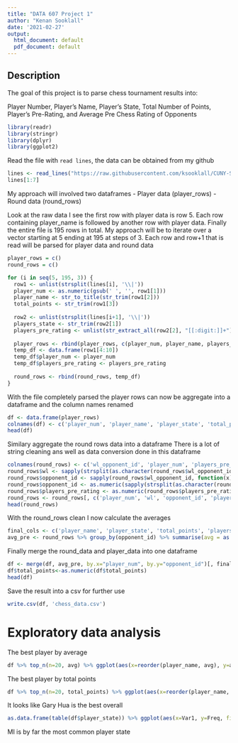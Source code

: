 ```yaml
---
title: "DATA 607 Project 1"
author: "Kenan Sooklall"
date: '2021-02-27'
output:
  html_document: default
  pdf_document: default
---
```


## Description

The goal of this project is to parse chess tournament results into:

Player Number, Player’s Name, Player’s State, Total Number of Points, Player’s Pre-Rating, and Average Pre Chess Rating of Opponents

```r
library(readr)
library(stringr)
library(dplyr)
library(ggplot2)
```

Read the file with `read lines`, the data can be obtained from my github

```r
lines <- read_lines("https://raw.githubusercontent.com/ksooklall/CUNY-SPS-Masters-DS/main/DATA_607/projects/project_1/tournamentinfo.txt")
lines[1:7]
```

My approach will involved two dataframes
- Player data (player_rows)
- Round data (round_rows)

Look at the raw data I see the first row with player data is row 5. Each row containing player_name is followed by another row with player data. Finally the entire file is 195 rows in total. My approach will be to iterate over a vector starting at 5 ending at 195 at steps of 3. Each row and row+1 that is read will be parsed for player data and round data

```r
player_rows = c()
round_rows = c()

for (i in seq(5, 195, 3)) {
  row1 <- unlist(strsplit(lines[i], '\\|'))
  player_num <- as.numeric(gsub(' ', '', row1[1]))
  player_name <- str_to_title(str_trim(row1[2]))
  total_points <- str_trim(row1[3])
  
  row2 <- unlist(strsplit(lines[i+1], '\\|'))
  players_state <- str_trim(row2[1])
  players_pre_rating <- unlist(str_extract_all(row2[2], "[[:digit:]]+"))[2]
  
  player_rows <- rbind(player_rows, c(player_num, player_name, players_state, total_points, players_pre_rating))
  temp_df <- data.frame(row1[4:10])
  temp_df$player_num <- player_num
  temp_df$players_pre_rating <- players_pre_rating
  
  round_rows <- rbind(round_rows, temp_df)
}
```

With the file completely parsed the player rows can now be aggregate into a dataframe and the column names renamed

```r
df <- data.frame(player_rows)
colnames(df) <- c('player_num', 'player_name', 'player_state', 'total_points', 'players_pre_rating')
head(df)
```

Similary aggregate the round rows data into a dataframe
There is a lot of string cleaning ans well as data conversion done in this dataframe

```r
colnames(round_rows) <- c('wl_opponent_id', 'player_num', 'players_pre_rating')
round_rows$wl <- sapply(strsplit(as.character(round_rows$wl_opponent_id), ' '), '[', 1)
round_rows$opponent_id <- sapply(round_rows$wl_opponent_id, function(x)gsub('\\s+', ' ', x))
round_rows$opponent_id <- as.numeric(sapply(strsplit(as.character(round_rows$opponent_id), ' '), '[', 2))
round_rows$players_pre_rating <- as.numeric(round_rows$players_pre_rating)
round_rows <- round_rows[, c('player_num', 'wl', 'opponent_id', 'players_pre_rating')]
head(round_rows)
```

With the round_rows clean I now calculate the averages

```r
final_cols <- c('player_name', 'player_state', 'total_points', 'players_pre_rating', 'avg')
avg_pre <- round_rows %>% group_by(opponent_id) %>% summarise(avg = as.integer(mean(players_pre_rating)), .groups='drop')
```

Finally merge the round_data and player_data into one dataframe

```r
df <- merge(df, avg_pre, by.x="player_num", by.y="opponent_id")[, final_cols]
df$total_points<-as.numeric(df$total_points)
head(df)
```

Save the result into a csv for further use

```r
write.csv(df, 'chess_data.csv')
```

\pagebreak
# Exploratory data analysis

The best player by average

```r
df %>% top_n(n=20, avg) %>% ggplot(aes(x=reorder(player_name, avg), y=avg, fill=avg)) + geom_col() + coord_flip() + labs(y='Average', x='Player Name', title = 'Player Averages')
```

\pagebreak
The best player by total points

```r
df %>% top_n(n=20, total_points) %>% ggplot(aes(x=reorder(player_name, total_points), y=total_points, fill=total_points)) + geom_col() + coord_flip() + labs(y='Total Points', x='Player Name', title = 'Player Total Points')
```

It looks like Gary Hua is the best overall

\pagebreak
```r
as.data.frame(table(df$player_state)) %>% ggplot(aes(x=Var1, y=Freq, fill=Freq)) + geom_col() + geom_text(aes(label=Freq), nudge_y = 1) + labs(x='Player State')
```

MI is by far the most common player state